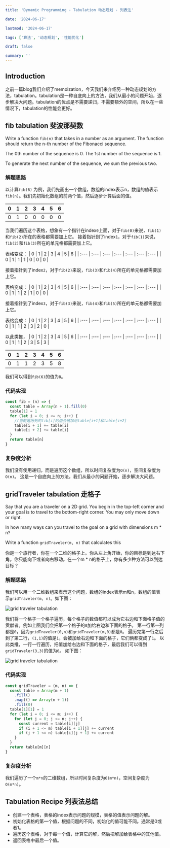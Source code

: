 ```yaml
---
title: 'Dynamic Programming - Tabulation 动态规划 - 列表法'

date: '2024-06-17'

lastmod: '2024-06-17'

tags: ['算法', '动态规划', '性能优化']

draft: false

summary: ''
---
```


## Introduction

之前一篇blog我们介绍了memoization，今天我们来介绍另一种动态规划的方法，tabulation。tabulation是一种自底向上的方法，我们从最小的问题开始，逐步解决大问题。tabulation的优点是不需要递归，不需要额外的空间，所以在一些情况下，tabulation的性能会更好。

<TOCInline toc={props.toc} exclude="Introduction" />

## fib tabulation 斐波那契数

Write a function `fib(n)` that takes in a number as an argument. The function should return the n-th number of the Fibonacci sequence.

The 0th number of the sequence is 0.
The 1st number of the sequence is 1.

To generate the next number of the sequence, we sum the previous two.

### 解题思路

以计算`fib(6)` 为例，我们先画出一个数组，数组的index表示n，数组的值表示`fib(n)`。我们先初始化数组的前两个值，然后逐步计算后面的值。

| 0   | 1   | 2   | 3   | 4   | 5   | 6   |
| :-- | :-- | :-- | :-- | :-- | :-- | :-- |
| 0   | 1   | 0   | 0   | 0   | 0   | 0   |

当我们遍历这个表格，想象有一个指针在index`0`上面，对于`fib(0)`来说，`fib(1)`和`fib(2)`所在的表格都需要加上它。
接着指针到了index`1`，对于`fib(1)`来说，`fib(2)`和`fib(3)`所在的单元格都需要加上它。

表格变成：
| 0 | 1 | 2 | 3 | 4 | 5 | 6 |
| :--- | :--- | :--- | :--- | :--- | :--- | :--- |
| 0 | 1 | 1 | 1 | 0 | 0 | 0 |

接着指针到了index`2`，对于`fib(2)`来说，`fib(3)`和`fib(4)`所在的单元格都需要加上它。

表格变成：
| 0 | 1 | 2 | 3 | 4 | 5 | 6 |
| :--- | :--- | :--- | :--- | :--- | :--- | :--- |
| 0 | 1 | 1 | 2 | 1 | 0 | 0 |

接着指针到了index`3`，对于`fib(3)`来说，`fib(4)`和`fib(5)`所在的单元格都需要加上它。

表格变成：
| 0 | 1 | 2 | 3 | 4 | 5 | 6 |
| :--- | :--- | :--- | :--- | :--- | :--- | :--- |
| 0 | 1 | 1 | 2 | 3 | 2 | 0 |

以此类推，
| 0 | 1 | 2 | 3 | 4 | 5 | 6 |
| :--- | :--- | :--- | :--- | :--- | :--- | :--- |
| 0 | 1 | 1 | 2 | 3 | 5 | 3 |

| 0   | 1   | 2   | 3   | 4   | 5   | 6   |
| :-- | :-- | :-- | :-- | :-- | :-- | :-- |
| 0   | 1   | 1   | 2   | 3   | 5   | 8   |

我们可以得到`fib(6)`的值为`8`。

### 代码实现

```javascript
const fib = (n) => {
  const table = Array(n + 1).fill(0)
  table[1] = 1
  for (let i = 0; i <= n; i++) {
    //当前遍历到的fib[i]的值会被加给table[i+1]和table[i+2]
    table[i + 1] += table[i]
    table[i + 2] += table[i]
  }
  return table[n]
}
```

### 复杂度分析

我们没有使用递归，而是遍历这个数组，所以时间复杂度为`O(n)`，空间复杂度为`O(n)`。
这是一个自底向上的方法，我们从最小的问题开始，逐步解决大问题。

## gridTraveler tabulation 走格子

Say that you are a traveler on a 2D grid. You begin in the top-left corner and your goal is to travel to the bottom-right corner. You may only move down or right.

In how many ways can you travel to the goal on a grid with dimensions m \* n?

Write a function `gridTraveler(m, n)` that calculates this

你是一个旅行者，你在一个二维的格子上。你从左上角开始，你的目标是到达右下角。你只能向下或者向右移动。在一个m \* n的格子上，你有多少种方法可以到达目标？

### 解题思路

我们可以用一个二维数组来表示这个问题，数组的index表示m和n，数组的值表示`gridTraveler(m, n)`。如下图：

<Image
  alt="grid traveler tabulation"
  width={400}
  height={400}
  src="/static/images/blog-06-2024/tabulation1.png"
/>

我们将一个格子一个格子遍历，每个格子的数值都可以成为它右边和下面格子值的贡献者。例如上图我们会把第一个格子的`0`加给右边和下面的格子。
第一行第一列都是`0`，因为`gridTraveler(0,n)`和`gridTraveler(m,0)`都是`0`。
遍历完第一行之后到了第二行，`(1,1)`的值是`1`，会被加给右边和下面的格子，它们俩都变成了`1`。
以此类推，一行一行遍历，把值加给右边和下面的格子，最后我们可以得到`gridTraveler(3,3)`的值为`6`。
如下图：

<Image
  alt="grid traveler tabulation"
  width={400}
  height={400}
  src="/static/images/blog-06-2024/tabulation2.png"
/>

### 代码实现

```javascript
const gridTraveler = (m, n) => {
  const table = Array(m + 1)
    .fill()
    .map(() => Array(n + 1))
    .fill(0)
  table[1][1] = 1
  for (let i = 0; i <= m; i++) {
    for (let j = 0; j <= n; j++) {
      const current = table[i][j]
      if (i + 1 <= m) table[i + 1][j] += current
      if (j + 1 <= n) table[i][j + 1] += current
    }
  }
  return table[m][n]
}
```

### 复杂度分析

我们遍历了一个`m*n`的二维数组，所以时间复杂度为`O(m*n)`，空间复杂度为`O(m*n)`。

## Tabulation Recipe 列表法总结

- 创建一个表格，表格的index表示问题的规模，表格的值表示问题的解。
- 初始化表格的第一个值，根据问题的不同，初始化的值可能不同。通常是0或者1。
- 遍历这个表格，对于每一个值，计算它的解，然后把解加给表格中的其他值。
- 返回表格中最后一个值。
